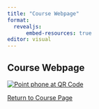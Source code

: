 ```yaml
---
title: "Course Webpage"
format: 
  revealjs:
      embed-resources: true
editor: visual
---
```


## Course Webpage

[![Point phone at QR Code](images/clipboard-2860451932.png){fig-alt="QR code for course website" fig-align="center"}](https://reblocke.github.io/U-of-U-IM-Codes-and-Rapid-Responses/)

[Return to Course Page](../ "Course Page")

